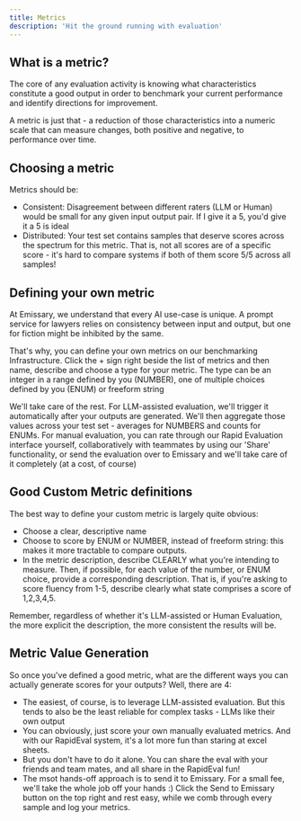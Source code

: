 ```yaml
---
title: Metrics
description: 'Hit the ground running with evaluation'
---
```


## What is a metric?
The core of any evaluation activity is knowing what characteristics constitute a good output in order to benchmark your current performance and identify directions for improvement.

A metric is just that - a reduction of those characteristics into a numeric scale that can measure changes, both positive and negative, to performance over time.

## Choosing a metric 
Metrics should be:
- Consistent: Disagreement between different raters (LLM or Human) would be small for any given input output pair. If I give it a 5, you'd give it a 5 is ideal
- Distributed: Your test set contains samples that deserve scores across the spectrum for this metric. That is, not all scores are of a specific score - it's hard to compare systems if both of them score 5/5 across all samples!

## Defining your own metric

At Emissary, we understand that every AI use-case is unique. A prompt service for lawyers relies on consistency between input and output, but one for fiction might be inhibited by the same.

That's why, you can define your own metrics on our benchmarking Infrastructure.
Click the + sign right beside the list of metrics and then name, describe and choose a type for your metric. The type can be an integer in a range defined by you (NUMBER), one of multiple choices defined by you (ENUM) or freeform string

We'll take care of the rest. 
For LLM-assisted evaluation, we'll trigger it automatically after your outputs are generated. We'll then aggregate those values across your test set - averages for NUMBERS and counts for ENUMs.
For manual evaluation, you can rate through our Rapid Evaluation interface yourself, collaboratively with teammates by using our 'Share' functionality, or send the evaluation over to Emissary and we'll take care of it completely (at a cost, of course)


## Good Custom Metric definitions

The best way to define your custom metric is largely quite obvious:
- Choose a clear, descriptive name
- Choose to score by ENUM or NUMBER, instead of freeform string: this makes it more tractable to compare outputs.
- In the metric description, describe CLEARLY what you're intending to measure. Then, if possible, for each value of the number, or ENUM choice, provide a corresponding description.
That is, if you're asking to score fluency from 1-5, describe clearly what state comprises a score of 1,2,3,4,5.

Remember, regardless of whether it's LLM-assisted or Human Evaluation, the more explicit the description, the more consistent the results will be.


## Metric Value Generation

So once you've defined a good metric, what are the different ways you can actually generate scores for your outputs?
Well, there are 4:
- The easiest, of course, is to leverage LLM-assisted evaluation. But this tends to also be the least reliable for complex tasks - LLMs like their own output
- You can obviously, just score your own manually evaluated metrics. And with our RapidEval system, it's a lot more fun than staring at excel sheets.
- But you don't have to do it alone. You can share the eval with your friends and team mates, and all share in the RapidEval fun!
- The msot hands-off approach is to send it to Emissary. For a small fee, we'll take the whole job off your hands :) Click the Send to Emissary button on the top right and rest easy, while we comb through every sample and log your metrics.

